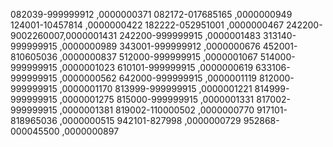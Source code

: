 082039-999999912 ,0000000371
082172-017685165 ,0000000949
124001-10457814  ,0000000422
182222-052951001 ,0000000467
242200-9002260007,0000001431
242200-999999915 ,0000001483
313140-999999915 ,0000000989
343001-999999912 ,0000000676
452001-810605036 ,0000000837
512000-999999915 ,0000001067
514000-999999915 ,0000001023
610101-999999915 ,0000000619
633106-999999915 ,0000000562
642000-999999915 ,0000001119
812000-999999915 ,0000001170
813999-999999915 ,0000001221
814999-999999915 ,0000001275
815000-999999915 ,0000001331
817002-999999915 ,0000001381
819002-110000502 ,0000000770
917101-818965036 ,0000000515
942101-827998    ,0000000729
952868-000045500 ,0000000897
